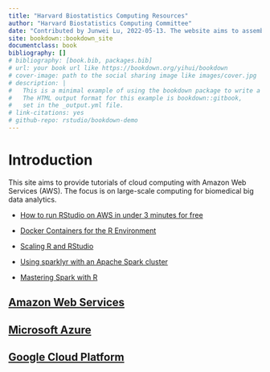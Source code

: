 ```yaml
--- 
title: "Harvard Biostatistics Computing Resources"
author: "Harvard Biostatistics Computing Committee"
date: "Contributed by Junwei Lu, 2022-05-13. The website aims to assemble helpful computing resources. We welcome volunteers to help to add useful resources."
site: bookdown::bookdown_site
documentclass: book
bibliography: []
# bibliography: [book.bib, packages.bib]
# url: your book url like https://bookdown.org/yihui/bookdown
# cover-image: path to the social sharing image like images/cover.jpg
# description: |
#   This is a minimal example of using the bookdown package to write a book.
#   The HTML output format for this example is bookdown::gitbook,
#   set in the _output.yml file.
# link-citations: yes
# github-repo: rstudio/bookdown-demo
---
```




# Introduction

This site aims to provide tutorials of cloud computing with Amazon Web Services (AWS). The focus is on large-scale computing for biomedical big data analytics.

- [How to run RStudio on AWS in under 3 minutes for free](https://towardsdatascience.com/how-to-run-rstudio-on-aws-in-under-3-minutes-for-free-65f8d0b6ccda)

- [Docker Containers for the R Environment](https://www.rocker-project.org/)

- [Scaling R and RStudio](https://support.rstudio.com/hc/en-us/articles/236226087-Scaling-R-and-RStudio)

- [Using sparklyr with an Apache Spark cluster](https://spark.rstudio.com/deployment/yarn-cluster-emr.html)

- [Mastering Spark with R](https://therinspark.com/)

## [Amazon Web Services](https://aws.amazon.com)

## [Microsoft Azure](https://azure.microsoft.com)

## [Google Cloud Platform](https://cloud.google.com)
